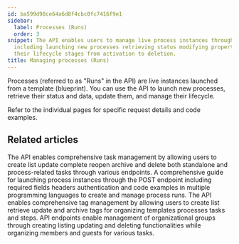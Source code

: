 ```yaml
---
id: ba599d98ce64a6d8f4cbc0fc7416f9e1
sidebar:
  label: Processes (Runs)
  order: 3
snippet: The API enables users to manage live process instances through various operations
  including launching new processes retrieving status modifying properties and controlling
  their lifecycle stages from activation to deletion.
title: Managing processes (Runs)
---
```


Processes (referred to as "Runs" in the API) are live instances launched from a template (blueprint). You can use the API to launch new processes, retrieve their status and data, update them, and manage their lifecycle.

Refer to the individual pages for specific request details and code examples.


## Related articles
<CardGrid>
<LinkTitleCard header="<b>Code Samples > Managing tasks</b>" href="/products/pro/integrations/open-api/code-samples/tasks/" > The API enables comprehensive task management by allowing users to create list update complete reopen archive and delete both standalone and process-related tasks through various endpoints. </LinkTitleCard>
<LinkTitleCard header="<b>Processes > Launch process</b>" href="/products/pro/integrations/open-api/code-samples/processes/launch-process/" > A comprehensive guide for launching process instances through the POST endpoint including required fields headers authentication and code examples in multiple programming languages to create and manage process runs. </LinkTitleCard>
<LinkTitleCard header="<b>Code Samples > Managing tags</b>" href="/products/pro/integrations/open-api/code-samples/tags/" > The API enables comprehensive tag management by allowing users to create list retrieve update and archive tags for organizing templates processes tasks and steps. </LinkTitleCard>
<LinkTitleCard header="<b>Code Samples > Managing groups</b>" href="/products/pro/integrations/open-api/code-samples/groups/" > API endpoints enable management of organizational groups through creating listing updating and deleting functionalities while organizing members and guests for various tasks. </LinkTitleCard>
</CardGrid>